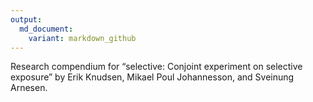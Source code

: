 ```yaml
---
output:
  md_document:
    variant: markdown_github
---
```


<!-- README.md is generated from README.Rmd. Please edit that file -->

Research compendium for "selective: Conjoint experiment on selective exposure" by Erik Knudsen, Mikael Poul Johannesson, and Sveinung Arnesen.
